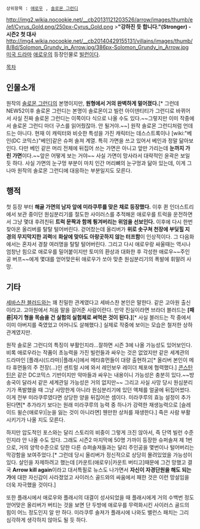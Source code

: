  상위항목 : [[애로우]] , [[솔로몬 그런디]]

http://img2.wikia.nocookie.net/__cb20131121203526/arrow/images/thumb/e/ef/Cyrus_Gold.png/250px-Cyrus_Gold.png
>'''"강하진 듯 합니다."(Stronger) - 시즌2 첫 대사'''
http://img4.wikia.nocookie.net/__cb20140429155131/villains/images/thumb/8/8d/Solomon_Grundy_in_Arrow.jpg/386px-Solomon_Grundy_in_Arrow.jpg
[[미국 드라마]] [[애로우]]의 등장인물로 [[빌런]]이다.

[[목차]]

== 인물소개 ==

원작의 [[솔로몬 그런디]]의 본명이지만, '''원형에서 거의 완벽하게 멀어졌다.'''[* 그런데 NEW52이후 솔로몬 그런디는 본명이 솔로몬이고 빌런 아이덴티티가 그런디로 바뀌어서 사실 진짜 솔로몬 그런디는 이쪽이다 식으로 나올 수도 있다.~~그렇지만 이미 작중에서 솔로몬 그런디 마더 구스를 읽어줬잖아. 안 될거야.~~] 원작 솔로몬 그런디처럼 언데드는 아니다. 현재 이 캐릭터와 비슷한 특성을 가진 캐릭터는 데스스트록이나 [wiki:"베인(DC 코믹스)"베인]같은 슈퍼 솔져 계열. 특히 가면을 쓰고 있어서 베인과 정말 닮아보인다. 다만 베인 같은 머리 전체에 뒤집어 쓰는 가면은 아니고 앞만 가리는데 '''눈까지 가린 가면'''이다.~~앞은 어떻게 보는 거야~~ 사실 가면이 망사라서 대략적인 윤곽은 보일 듯 하다. 사실 가면의 눈구멍 부분이 마치 인간 머리뼈의 눈구멍과 닮아 있는데, 이게 그나마 원작의 솔로몬 그런디에 대응하는 부분일지도 모른다.

== 행적 ==

첫 등장 부터 '''해골 가면의 남자 앞에 미라쿠루를 맞은 채로 등장했다.''' 이후 퀸 인더스트리에서 보관 중이던 원심분리기를 절도한 사이러스를 추적해온 애로우를 트럭을 운전하면서 그냥 몇대 후려친뒤 '''트럭 문짝과 함께 튕겨버리는 위엄을 선보인다.''' 이후에 다시 한번 찾아온 올리버를 탈탈 털어버린다. 걷어찼는데 올리버가 '''위로 솟구쳐 천장에 부딪힐 지경의 무지막지한 괴력'''에 '''화살에 맞아도 아랑곳하지 않는 터프함'''이 인상적이다. 그 다음화에서는 혼자서 경찰 여러명을 탈탈 털어버린다. 그리고 다시 애로우랑 싸울때는 역시나 엄창난 힘으로 애로우를 밀어붙이지만 토미의 환상과 대화한 후 각성한 애로우~~주인공 버프~~에게 몇대를 얻어맞은뒤 애로우가 쏘아 맞춘 원심분리기의 폭발에 휘말려 사망.

== 기타 ==

[[세바스찬 블러드]]와는 꽤 친밀한 관계였다고 세바스찬 본인은 말한다. 같은 고아원 출신이라고. 고아원에서 처음 말을 걸어준 사람이란다. 만약 진실이라면 브라더 블러드는 '''[패륜|자기 형을 목숨을 건 실험의 실험체로 써먹은 것이 된다.]'''[* 사실 블러드는 작 중에서 이미 아버지를 죽였었고 어머니도 살해했다.] 실제로 작중에 보이는 모습은 철저한 상하관계였지만.

원작 솔로몬 그런디의 특징이 부활인지라...잘하면 시즌 3에 나올 가능성도 있어보인다. 비록 애로우라는 작품이 초능력을 가진 빌런들과 싸우는 것은 없었지만 같은 세계관의 드라마인 [플래시(드라마)|플래시]에서 메타휴먼들이 대량 출현하고[* 올리버 본인이 메타 휴먼들의 주 전장(...)인 센트럴 시에 와서 레인보우 레이더 체포에 협력했다.] [[콘스탄틴]]은 같은 DC코믹스 기반이지만 악마들과 싸우는 내용이니 가능성은 충분히 있다.~~방송국이 달라서 같은 세계관일 가능성은 거의 없지만~~ 그리고 사실 사망 당시 원심분리기가 폭발했을 때 그냥 사망한게 아니라 원심분리기에 있던 액체를 얼굴에 뒤집어썼다. 이게 전부 미라쿠루였다면 상당한 양을 뒤집어쓴 셈이다. 미라쿠루의 효능 설정이 추가된다면[* 추가라기 보다는 원래 미라쿠루의 능력 중 하나가 강력한 재생능력으로 [슬레이드 윌슨(애로우)|눈을 잃는 것이 아니라면] 웬만한 상처를 재생한다.] 죽은 사람 부활시키기가 나올 지도 모른다.

하지만 압도적인 포스와는 달리 스토리의 비중이 그렇게 크진 않아서, 즉 단역 빌런 수준인지라 안 나올 수도 있다. 그래도 시즌2 마지막에 50명 가까이 등장한 슈퍼솔져 제 1번으로, 거의 양학수준으로 당한 다른 슈퍼솔져들과는 달리 주인공을 몇번이나 털어버리는 막강함을 보여주었다.[* 그런데 당시 올리버가 정신적으로 상당히 몰려있었을 가능성이 있다. 살인을 자제하려고 했는데 [카운트(애로우)|카운트 버티고]때문에 그건 망했고 결국 '''Arrow kill again'''이라고 대서특필로 뉴스도 나가면서 '''자신이 자경단원을 해도 되는가'''에 대한 자신감이 사라졌었고 사이러스 골드와의 싸움에서 패한 것은 이런 망설임을 더욱 자극했을 것이다.]

또한 플래시에서 애로우와 플래시의 대결이 성사되었을 때 플래시에게 거의 수백번 정도 얻어맞은 올리버가 버티는 것을 보면 단 두방에 애로우를 무력화시킨 사이러스 골드의 힘이 어느 정도인지 알 만 하다. 미라쿠루 솔져가 플래시에 나와도 밸런스 패치는 그리 심각하게 생각하지 않아도 될 듯 하다.
